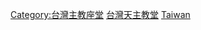 {{Commons category}}

[[Category:台灣主教座堂|Category:台灣主教座堂]]
[[Category:台灣天主教堂|]]
[[Category:亞洲天主教主教座堂|Taiwan]]